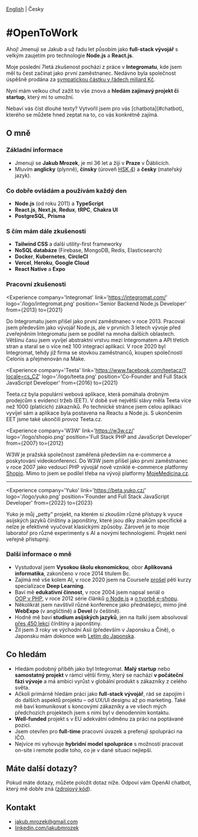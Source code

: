 
[English](/en) | Česky

# #OpenToWork

Ahoj! Jmenuji se Jakub a už řadu let působím jako **full-stack vývojář** s velkým zaujetím pro technologie **Node.js** a **React.js**.

Moje poslední 7letá zkušenost pochází z práce v **Integromatu**, kde jsem měl tu čest začínat jako první zaměstnanec. Nedávno byla společnost úspěšně prodána za [sympatickou částku v řádech miliard Kč](https://www.lupa.cz/clanky/nemci-za-tri-miliardy-kupuji-cesky-integromat-lepidlo-internetu-pouzivaji-uber-cisco-ci-adidas/).

Nyní mám velkou chuť zažít to vše znova a **hledám zajímavý projekt či startup**, který mi to umožní.

<Notice>
  Nebaví vás číst dlouhé texty? Vytvořil jsem pro vás [chatbota](#chatbot), kterého se můžete hned zeptat na to, co vás konkrétně zajímá.
</Notice>

## O mně

### Základní informace

- Jmenuji se **Jakub Mrozek**, je mi 36 let a žiji v **Praze** v Ďáblicích.
- Mluvím **anglicky** (plynně), **čínsky** (úroveň [HSK 4](https://www.chinesetest.cn/queryScore.do?sid=c2tActR9Wb%276536c80cfd4f7d433080797229152b0f854e8e41d129d8be%2724d7sWsQ5nVUQSwD)) a **česky** (mateřský jazyk).

### Co dobře ovládám a používám každý den

- **Node.js** (od roku 2011) a **TypeScript**
- **React.js**, **Next.js**, **Redux**, **tRPC**, **Chakra UI**
- **PostgreSQL**, **Prisma**

### S čím mám dále zkušenosti

- **Tailwind CSS** a další utility-first frameworky
- **NoSQL databáze** (Firebase, MongoDB, Redis, Elasticsearch)
- **Docker**, **Kubernetes**, **CircleCI**
- **Vercel**, **Heroku**, **Google Cloud**
- **React Native** a **Expo**

### Pracovní zkušenosti

<Experience
  company='Integromat'
  link='https://integromat.com/'
  logo='/logo/integromat.png'
  position='Senior Backend Node.js Developer'
  from={2013}
  to={2021}
>
  Do Integromatu jsem přišel jako první zaměstnanec v roce 2013. Pracoval jsem především jako vývojář Node.js, ale v prvních 3 letech vývoje před zveřejněním Integromatu jsem se podílel na mnoha dalších oblastech. Většinu času jsem vyvíjel abstraktní vrstvu mezi Integromatem a API třetích stran a staral se o více než 100 integrací aplikací. V roce 2020 byl Integromat, tehdy již firma se stovkou zaměstnanců, koupen společností Celonis a přejmenován na Make.
</Experience>

<Experience
  company='Teeta'
  link='https://www.facebook.com/teetacz/?locale=cs_CZ'
  logo='/logo/teeta.png'
  position='Co-Founder and Full Stack JavaScript Developer'
  from={2016}
  to={2021}
>
  Teeta.cz byla populární webová aplikace, která pomáhala drobným prodejcům s evidencí tržeb (EET). V době své největší slávy měla Teeta více než 1000 (platících) zákazníků. Po technické stránce jsem celou aplikaci vyvíjel sám a aplikace byla postavena na Reactu a Node.js. S ukončením EET jsme také ukončili provoz Teeta.cz.
</Experience>

<Experience
  company='W3W'
  link='https://w3w.cz/'
  logo='/logo/shopio.png'
  position='Full Stack PHP and JavaScript Developer'
  from={2007}
  to={2012}
>
  W3W je pražská společnost zaměřená především na e-commerce a poskytování videokonferencí. Do W3W jsem přišel jako první zaměstnanec v roce 2007 jako vedoucí PHP vývojář nově vzniklé e-commerce platformy [Shopio](https://www.shopio.cz). Mimo to jsem se podílel třeba na vývoji platformy [MojeMedicina.cz](https://www.mojemedicina.cz).
</Experience>

---

<Experience
  company='Yuko'
  link='https://beta.yuko.cz/'
  logo='/logo/yuko.png'
  position='Founder and Full Stack JavaScript Developer'
  from={2022}
  to={2023}
>
  Yuko je můj „petty“ projekt, na kterém si zkouším různé přístupy k vyuce asijských jazyků čínštiny a japonštiny, které jsou díky znakům specifické a nelze je efektivně vyučovat klasickými způsoby. Zároveň je to moje laboratoř pro různé experimenty s AI a novými technologiemi. Projekt není veřejně přístupný.
</Experience>

### Další informace o mně

- Vystudoval jsem **Vysokou školu ekonomickou**, obor **Aplikovaná informatika**, zakončeno v roce 2014 titulem Bc.
- Zajímá mě vše kolem AI, v roce 2020 jsem na Courseře [prošel](https://www.coursera.org/account/accomplishments/specialization/Q4CPQ9QMVCJY) pěti kurzy specializace **Deep Learning**.
- Baví mě **edukativní činnost**, v roce 2004 jsem napsal seriál o [OOP&nbsp;v&nbsp;PHP](https://www.interval.cz/stitek/oop-php/), v roce 2012 série článků [o&nbsp;Node.js](https://zdrojak.cz/serialy/node-js-s-javascriptem-na-serveru/) a [o&nbsp;tvorbě e-shopu](https://zdrojak.cz/serialy/e-shop-pomoci-modernich-technologii/).
- Několikrát jsem navštívil různé konference jako přednášející, mimo jiné **WebExpo** (v angličtině) a **Devel** (v češtině).
- Hodně mě baví **studium asijských jazyků**, jen na Italki jsem absolvoval [přes 450 lekcí](https://www.italki.com/user/7721623) čínštiny a japonštiny.
- Žil jsem 3 roky ve východní Asii (především v Japonsku a Číně), o Japonsku mám dokonce web [Letím do Japonska](https://www.letimdojaponska.cz/).

## Co hledám

- Hledám podobný příběh jako byl Integromat. **Malý startup** nebo **samostatný projekt** v rámci větší firmy, který se nachází **v počáteční fázi vývoje** a má ambici vyrůst v globální produkt s zákazníky z celého světa.
- Ačkoli primárně hledám práci jako **full-stack vývojář**, rád se zapojím i do dalších aspektů projektu – od UX/UI designu až po marketing. Také mě baví komunikovat s koncovými zákazníky a ve všech mých předchozích projektech jsem s nimi byl v denodenním kontaktu.
- **Well-funded** projekt s v EU adekvátní odměnu za práci na poptávané pozici.
- Jsem otevřen pro **full-time** pracovní úvazek a preferuji spolupráci na IČO.
- Nejvíce mi vyhovuje **hybridní model spolupráce** s možností pracovat on-site i remote podle toho, co je v dané situaci nejlepší.

## Máte další dotazy?

Pokud máte dotazy, můžete položit dotaz níže. Odpoví vám OpenAI chatbot, který mě dobře zná ([zdrojový kód](https://github.com/JakubMrozek/job.jakubmrozek.cz)).

<Form />

## Kontakt

- [jakub.mrozek@gmail.com](mailto:jakub.mrozek@gmail.com)
- [linkedin.com/jakubmrozek](https://www.linkedin.com/in/jakubmrozek/)
